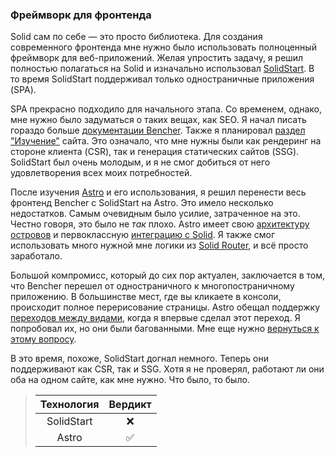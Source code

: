 ### Фреймворк для фронтенда

Solid сам по себе — это просто библиотека. Для создания современного фронтенда мне нужно было использовать полноценный фреймворк для веб-приложений. Желая упростить задачу, я решил полностью полагаться на Solid и изначально использовал [SolidStart][solid start github]. В то время SolidStart поддерживал только одностраничные приложения (SPA).

SPA прекрасно подходило для начального этапа. Со временем, однако, мне нужно было задуматься о таких вещах, как SEO. Я начал писать гораздо больше [документации Bencher][bencher docs]. Также я планировал [раздел "Изучение"][bencher learn] сайта. Это означало, что мне нужны были как рендеринг на стороне клиента (CSR), так и генерация статических сайтов (SSG). SolidStart был очень молодым, и я не смог добиться от него удовлетворения всех моих потребностей.

После изучения [Astro][astro] и его использования, я решил перенести весь фронтенд Bencher с SolidStart на Astro. Это имело несколько недостатков. Самым очевидным было усилие, затраченное на это. Честно говоря, это было не _так_ плохо. Astro имеет свою [архитектуру островов][astro islands] и первоклассную [интеграцию с Solid][astro solid]. Я также смог использовать много нужной мне логики из [Solid Router][solid router], и всё просто заработало.

Большой компромисс, который до сих пор актуален, заключается в том, что Bencher перешел от одностраничного к многопостраничному приложению. В большинстве мест, где вы кликаете в консоли, происходит полное перерисование страницы. Astro обещал поддержку [переходов между видами][astro view transitions], когда я впервые сделал этот переход. Я попробовал их, но они были багованными. Мне еще нужно [вернуться к этому вопросу][github issue 556].

В это время, похоже, SolidStart догнал немного. Теперь они поддерживают как CSR, так и SSG. Хотя я не проверял, работают ли они оба на одном сайте, как мне нужно. Что было, то было.

> | Технология | Вердикт |
> | :--------: | :-----: |
> | SolidStart |    ❌    |
> |   Astro    |    ✅    |

[solid start github]: https://github.com/solidjs/solid-start
[bencher docs]: /ru/docs/
[bencher learn]: /ru/learn/
[astro]: https://astro.build/
[astro islands]: https://docs.astro.build/en/concepts/islands/
[astro solid]: https://docs.astro.build/en/guides/integrations-guide/solid-js/
[solid router]: https://github.com/solidjs/solid-router
[astro view transitions]: https://docs.astro.build/en/guides/view-transitions/
[github issue 556]: https://github.com/bencherdev/bencher/issues/556
